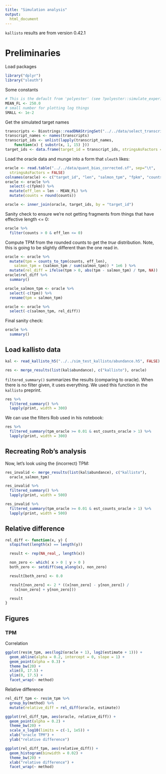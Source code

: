 ```yaml
---
title: "Simulation analysis"
output:
  html_document
---
```


`kallisto` results are from version 0.42.1

# Preliminaries

Load packages

```r
library("dplyr")
library("sleuth")
```

Some constants

```r
# This is the default from 'polyester' (see ?polyester::simulate_experiment )
MEAN_FL <- 250.0
# small number for plotting log things
SMALL <- 1e-2
```

Get the simulated target names

```r
transcripts <- Biostrings::readDNAStringSet("../../data/select_transcripts.fa")
transcript_names <- names(transcripts)
transcript_ids <- unlist(lapply(transcript_names,
    function(x) { substr(x, 1, 15) }))
target_ids <- data.frame(target_id = transcript_ids, stringsAsFactors = FALSE)
```
Load the oracle data and munge into a form that `sleuth` likes:

```r
oracle <- read.table("../../data/quant_bias_corrected.sf", sep="\t",
  stringsAsFactors = FALSE)
colnames(oracle) <- c("target_id", "len", "salmon_tpm", "fpkm", "counts")
oracle <- oracle %>%
  select(-c(fpkm)) %>%
  mutate(eff_len = len - MEAN_FL) %>%
  mutate(counts = round(counts))
```

```r
oracle <- inner_join(oracle, target_ids, by = "target_id")
```

Sanity check to ensure we're not getting fragments from things that have
effective length <= 0:

```r
oracle %>%
  filter(counts > 0 & eff_len <= 0)
```

Compute TPM from the rounded counts to get the _true_ distribution. Note, this
is going to be slightly different than the one read in.

```r
oracle <- oracle %>%
  mutate(tpm = counts_to_tpm(counts, eff_len),
    salmon_tpm = (salmon_tpm / sum(salmon_tpm)) * 1e6 ) %>%
  mutate(rel_diff = ifelse(tpm > 0, abs(tpm - salmon_tpm) / tpm, NA))
oracle$rel_diff %>%
  summary()
```

```r
oracle_salmon_tpm <- oracle %>%
  select(-c(tpm)) %>%
  rename(tpm = salmon_tpm)
```

```r
oracle <- oracle %>%
  select(-c(salmon_tpm, rel_diff))
```

Final sanity check:

```r
oracle %>%
  summary()
```

## Load kallisto data


```r
kal <- read_kallisto_h5("../../sim_test_kallisto/abundance.h5", FALSE)
```

```r
res <- merge_results(list(kal$abundance), c("kallisto"), oracle)
```

`filtered_summary()` summarizes the results (comparing to oracle). When there is no
filter given, it uses everything. We used this function in the `kallisto`
preprint.

```r
res %>%
  filtered_summary() %>%
  lapply(print, width = 300)
```

We can use the filters Rob used in his notebook:

```r
res %>%
  filtered_summary(tpm_oracle >= 0.01 & est_counts_oracle > 1) %>%
  lapply(print, width = 300)
```

## Recreating Rob's analysis

Now, let's look using the (incorrect) TPM:

```r
res_invalid <- merge_results(list(kal$abundance), c("kallisto"),
  oracle_salmon_tpm)
```

```r
res_invalid %>%
  filtered_summary() %>%
  lapply(print, width = 500)
```

```r
res_invalid %>%
  filtered_summary(tpm_oracle >= 0.01 & est_counts_oracle > 1) %>%
  lapply(print, width = 500)
```

## Relative difference

```r
rel_diff <- function(x, y) {
  stopifnot(length(x) == length(y))

  result <- rep(NA_real_, length(x))

  non_zero <- which( x > 0 | y > 0 )
  both_zero <- setdiff(seq_along(x), non_zero)

  result[both_zero] <- 0.0

  result[non_zero] <- 2 * ((x[non_zero] - y[non_zero]) /
    (x[non_zero] + y[non_zero]))

  result
}
```

## Figures

### TPM

Correlation

```r
ggplot(res$m_tpm, aes(log2(oracle + 1), log2(estimate + 1))) +
  geom_abline(alpha = 0.2, intercept = 0, slope = 1) +
  geom_point(alpha = 0.3) +
  theme_bw(20) +
  xlim(0, 17.5) +
  ylim(0, 17.5) +
  facet_wrap(~ method)
```

Relative difference

```r
rel_diff_tpm <- res$m_tpm %>%
  group_by(method) %>%
  mutate(relative_diff = rel_diff(oracle, estimate))
```

```r
ggplot(rel_diff_tpm, aes(oracle, relative_diff)) +
  geom_point(alpha = 0.2) +
  theme_bw(20) +
  scale_x_log10(limits = c(-1, 1e5)) +
  xlab("oracle TPM") +
  ylab("relative difference")
```

```r
ggplot(rel_diff_tpm, aes(relative_diff)) +
  geom_histogram(binwidth = 0.02) +
  theme_bw(20) +
  xlab("relative difference") +
  facet_wrap(~ method)
```

